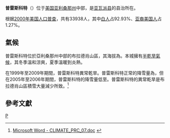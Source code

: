 {{Infobox Settlement
| name = 普雷斯科特<br />Prescott
| image_skyline = 
| imagesize = 
| image_caption = 
| image_flag = 
| image_shield = 
| pushpin_map = USA Arizona
| pushpin_label_position = bottom
| subdivision_type = 国家
| subdivision_name = {{USA}}
| subdivision_type1 = [[美国行政区划|州]]
| subdivision_name1 = [[亚利桑那州|亚利桑那州]]
| subdivision_type2 = [[亚利桑那州各县列表|县]]
| subdivision_name2 =  [[亚瓦派县_(亚利桑那州)|亚瓦派县]]
| elevation_m = 1636
| elevation_ft = 
| area_total_km2 = 96.6
| population_as_of = 2010年<ref name="2007popest">{{cite web|url=http://www.census.gov/popest/cities/tables/SUB-EST2007-04-04.csv|title=Annual Estimates of the Population for Incorporated Places in Arizona|publisher=[[United_States_Census_Bureau|United States Census Bureau]]|date=2008-07-10|accessdate=2008-07-14|archive-url=https://web.archive.org/web/20080804063355/http://www.census.gov/popest/cities/tables/SUB-EST2007-04-04.csv|archive-date=2008-08-04|dead-url=yes}}</ref>
| population_total = 39843
| population_density_km2 = auto
| timezone = [[MST|MST]]
| utc_offset = -7
| timezone_DST = 
| utc_offset_DST = 
| latd = 34
| latm = 34
| lats = 6
| latNS = N
| longd = 112
| longm = 27
| longs = 41
| longEW = W
| website = http://www.cityofprescott.net 
}}
'''普雷斯科特'''（{{lang-en|Prescott}}）位于[[美国|美国]][[亚利桑那州|亚利桑那州]]中部，是[[亚瓦派县_(亚利桑那州)|亚瓦派县]]的县治所在。{{GR|6}}

根据[[2000年美国人口普查|2000年美国人口普查]]{{GR|2}}，共有33938人，其中[[白人|白人]]占92.93%、[[亚裔美国人|亚裔美国人]]占1.27%。

==氣候==
普雷斯科特位於亞利桑那州中部的布拉德肖山區，其海拔為{{convert|5400|ft|m}}。本城擁有[[半乾旱氣候|半乾旱氣候]]，其冬季溫和涼爽，夏季溫暖到炎熱。

在1999年至2009年期間，普雷斯科特異常乾旱。普雷斯科特正常的降雪量為{{convert|22|in|cm}}，但在2005年至2006年期間，普雷斯科特的降雪量低至{{convert|3|in|cm}}。普雷斯科特的異常乾旱是布拉德肖山區積雪大量減少所致。<ref>[http://www.wrh.noaa.gov/wrh/techMemos/TM-274.pdf Microsoft Word - CLIMATE_PRC_07.doc<!-- Bot generated title -->] {{webarchive|url=https://web.archive.org/web/20051024120524/http://www.wrh.noaa.gov/wrh/techMemos/TM-274.pdf |date=2005-10-24 }}</ref>

<center>{{Weather box
|location = Prescott, Arizona (1981–2010 normals)
|single line = Y |imperial first = Y
|Jan high F = 52.0
|Feb high F = 54.6
|Mar high F = 59.6
|Apr high F = 67.0
|May high F = 76.3
|Jun high F = 85.7
|Jul high F = 88.9
|Aug high F = 86.1
|Sep high F = 81.4
|Oct high F = 71.7
|Nov high F = 60.5
|Dec high F = 51.5
|year high F= 69.6
|Jan low F = 23.8
|Feb low F = 26.4
|Mar low F = 31.0
|Apr low F = 36.9
|May low F = 45.0
|Jun low F = 52.8
|Jul low F = 60.1
|Aug low F = 58.9
|Sep low F = 51.3
|Oct low F = 39.7
|Nov low F = 29.5
|Dec low F = 23.4
|year low F= 39.9
| Jan record high F =  73
| Feb record high F =  77
| Mar record high F =  83
| Apr record high F =  88
| May record high F =  97
| Jun record high F = 104
| Jul record high F = 105
| Aug record high F = 102
| Sep record high F =  98
| Oct record high F =  92
| Nov record high F =  83
| Dec record high F =  78
|year record high F = 105
| Jan record low F = −21
| Feb record low F = −12
| Mar record low F =   2
| Apr record low F =  11
| May record low F =  20
| Jun record low F =  28
| Jul record low F =  34
| Aug record low F =  32
| Sep record low F =  26
| Oct record low F =  13
| Nov record low F =  −1
| Dec record low F =  −9
|year record low F = −21
|precipitation colour = green
|Jan precipitation inch = 1.57
|Feb precipitation inch = 1.78
|Mar precipitation inch = 1.60
|Apr precipitation inch =  .76
|May precipitation inch =  .49
|Jun precipitation inch =  .30
|Jul precipitation inch = 2.71
|Aug precipitation inch = 3.09
|Sep precipitation inch = 1.95
|Oct precipitation inch =  .98
|Nov precipitation inch = 1.08
|Dec precipitation inch = 1.44
|year precipitation inch=
|Jan snow inch = 2.9
|Feb snow inch = 3.9
|Mar snow inch = 2.8
|Apr snow inch =  .6
|May snow inch =   0
|Jun snow inch =   0
|Jul snow inch =   0
|Aug snow inch =   0
|Sep snow inch =   0
|Oct snow inch =   0
|Nov snow inch =  .7
|Dec snow inch = 1.9
|year snow inch=
|unit precipitation days = 0.01 in
|Jan precipitation days = 5.7
|Feb precipitation days = 5.9
|Mar precipitation days = 5.9
|Apr precipitation days = 3.4
|May precipitation days = 2.9
|Jun precipitation days = 2.0
|Jul precipitation days = 9.5
|Aug precipitation days = 9.9
|Sep precipitation days = 5.8
|Oct precipitation days = 4.0
|Nov precipitation days = 4.2
|Dec precipitation days = 5.0
|unit snow days = 0.1 in
|Jan snow days = 1.1
|Feb snow days = 1.1
|Mar snow days = 1.0
|Apr snow days =  .3
|May snow days =   0
|Jun snow days =   0
|Jul snow days =   0
|Aug snow days =   0
|Sep snow days =   0
|Oct snow days =   0
|Nov snow days =  .3
|Dec snow days = 1.2
|year snow days= 5.0
|source 1 = NOAA (extremes 1898–present)<ref name = NOAA>{{cite web
  |url = http://www.nws.noaa.gov/climate/xmacis.php?wfo=fgz
  |title = NowData - NOAA Online Weather Data
  |publisher = [[National_Oceanic_and_Atmospheric_Administration|National Oceanic and Atmospheric Administration]]
  |accessdate = 2013-07-19
  |archive-date = 2014-07-19
  |archive-url = https://web.archive.org/web/20140719150048/http://www.nws.noaa.gov/climate/xmacis.php?wfo=fgz
  |dead-url = no
  }}</ref>
}}
</center>

==參考文獻==
{{reflist|2}}
{{亞瓦派縣 (亞利桑那州)}}
{{Authority control}}
[[Category:亚利桑那州城市|P]]